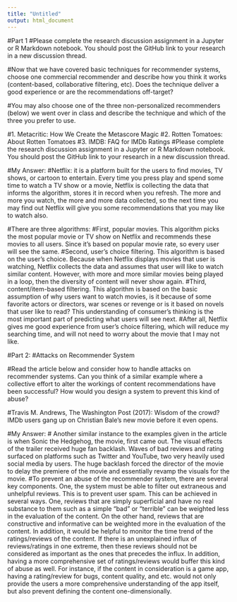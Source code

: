 ---
title: "Untitled"
output: html_document
---
#Part 1
#Please complete the research discussion assignment in a Jupyter or R Markdown notebook. You should post the GitHub link to your research in a new discussion thread.

#Now that we have covered basic techniques for recommender systems, choose one commercial recommender and describe how you think it works (content-based, collaborative filtering, etc). Does the technique deliver a good experience or are the recommendations off-target?

#You may also choose one of the three non-personalized recommenders (below) we went over in class and describe the technique and which of the three you prefer to use.

#1. Metacritic:  How We Create the Metascore Magic
#2. Rotten Tomatoes: About Rotten Tomatoes
#3. IMDB: FAQ for IMDb Ratings
#Please complete the research discussion assignment in a Jupyter or R Markdown notebook. You should post the GitHub link to your research in a new discussion thread.

#My Answer:
#Netflix: it is a platform built for the users to find movies, TV shows, or cartoon to entertain. Every time you press play and spend some time to watch a TV show or a movie, Netflix is collecting the data that informs the algorithm, stores it in record when you refresh. The more and more you watch, the more and more data collected, so the next time you may find out Netflix will give you some recommendations that you may like to watch also.

#There are three algorithms: 
#First, popular movies. This algorithm picks the most popular movie or TV show on Netflix and recommends these movies to all users. Since it's based on popular movie rate, so every user will see the same. 
#Second, user's choice filtering. This algorithm is based on the user's choice. Because when Netflix displays movies that user is watching, Netflix collects the data and assumes that user will like to watch similar content. However, with more and more similar movies being played in a loop, then the diversity of content will never show again. 
#Third, content/item-based filtering. This algorithm is based on the basic assumption of why users want to watch movies, is it because of some favorite actors or directors, war scenes or revenge or is it based on novels that user like to read? This understanding of consumer's thinking is the most important part of predicting what users will see next.
#After all, Netflix gives me good experience from user's choice filtering, which will reduce my searching time, and will not need to worry about the movie that I may not like. 








#Part 2:
#Attacks on Recommender System

#Read the article below and consider how to handle attacks on recommender systems. Can you think of a similar example where a collective effort to alter the workings of content recommendations have been successful? How would you design a system to prevent this kind of abuse?

#Travis M. Andrews, The Washington Post (2017): Wisdom of the crowd? IMDb users gang up on Christian Bale's new movie before it even opens.

#My Answer:
# Another similar instance to the examples given in the article is when Sonic the Hedgehog, the movie, first came out. The visual effects of the trailer received huge fan backlash. Waves of bad reviews and rating surfaced on platforms such as Twitter and YouTube, two very heavily used social media by users. The huge backlash forced the director of the movie to delay the premiere of the movie and essentially revamp the visuals for the movie.
#To prevent an abuse of the recommender system, there are several key components. One, the system must be able to filter out extraneous and unhelpful reviews. This is to prevent user spam. This can be achieved in several ways. One, reviews that are simply superficial and have no real substance to them such as a simple "bad" or "terrible" can be weighted less in the evaluation of the content. On the other hand, reviews that are constructive and informative can be weighted more in the evaluation of the content. In addition, it would be helpful to monitor the time trend of the ratings/reviews of the content. If there is an unexplained influx of reviews/ratings in one extreme, then these reviews should not be considered as important as the ones that precedes the influx. In addition, having a more comprehensive set of ratings/reviews would buffer this kind of abuse as well. For instance, if the content in consideration is a game app, having a rating/review for bugs, content quality, and etc. would not only provide the users a more comprehensive understanding of the app itself, but also prevent defining the content one-dimensionally. 


